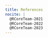 ```yaml
---
title: References
nocite: |
  @RCoreTeam-2021
  @RCoreTeam-2022
  @RCoreTeam-2023
---
```


::: {#refs}
:::
